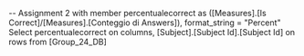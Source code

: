 
-- Assignment 2
with member percentualecorrect as
([Measures].[Is Correct]/[Measures].[Conteggio di Answers]),
format_string = "Percent"
Select percentualecorrect on columns,
[Subject].[Subject Id].[Subject Id] on rows
from [Group_24_DB]
